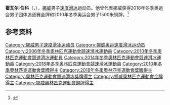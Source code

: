 {{NoteTA|G1=Sports}}
'''霍瓦尔·伯科'''（{{lang-no|Håvard Bøkko}}，{{bd|1987年|2月2日||}}），[[挪威|挪威]]男子[[速度滑冰|速度滑冰]]运动员。他曾代表挪威获得2018年冬季奥运会男子团体追逐赛金牌和2010年冬季奥运会男子1500米铜牌。<ref>{{Cite web|title=Håvard BOKKO|url=https://www.olympic.org/havard-bokko|accessdate=2021-04-05|work=International Olympic Committee|archive-date=2017-03-26|archive-url=https://web.archive.org/web/20170326075649/https://www.olympic.org/havard-bokko|dead-url=no}}</ref>

== 参考资料 ==
{{reflist}}

{{奥林匹克运动会速度滑冰比赛男子团体追逐赛冠军}}

{{Authority control}}
{{DEFAULTSORT:Bøkko, Håvard}}
[[Category:挪威男子速度滑冰运动员|Category:挪威男子速度滑冰运动员]]
[[Category:挪威奥运速度滑冰运动员|Category:挪威奥运速度滑冰运动员]]
[[Category:2006年冬季奧林匹克運動會競速滑冰運動員|Category:2006年冬季奧林匹克運動會競速滑冰運動員]]
[[Category:2010年冬季奧林匹克運動會競速滑冰運動員|Category:2010年冬季奧林匹克運動會競速滑冰運動員]]
[[Category:2014年冬季奧林匹克運動會競速滑冰運動員|Category:2014年冬季奧林匹克運動會競速滑冰運動員]]
[[Category:2018年冬季奧林匹克運動會競速滑冰運動員|Category:2018年冬季奧林匹克運動會競速滑冰運動員]]
[[Category:2010年冬季奧林匹克運動會獎牌得主|Category:2010年冬季奧林匹克運動會獎牌得主]]
[[Category:2018年冬季奧林匹克運動會獎牌得主|Category:2018年冬季奧林匹克運動會獎牌得主]]
[[Category:奧林匹克運動會競速滑冰獎牌得主|Category:奧林匹克運動會競速滑冰獎牌得主]]
[[Category:挪威奧林匹克運動會金牌得主|Category:挪威奧林匹克運動會金牌得主]]
[[Category:挪威奧林匹克運動會銅牌得主|Category:挪威奧林匹克運動會銅牌得主]]